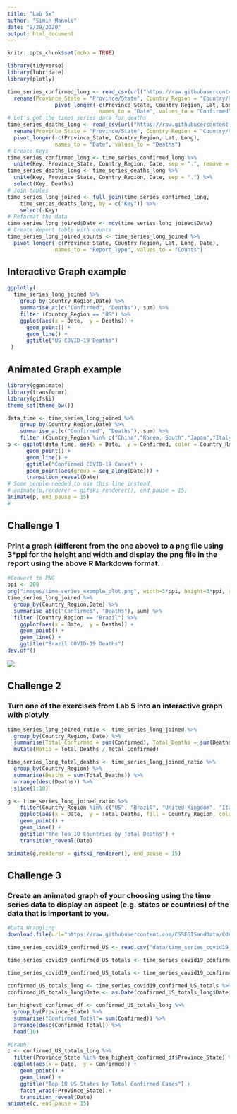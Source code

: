 ```yaml
---
title: "Lab 5x"
author: "Simin Manole"
date: "9/29/2020"
output: html_document
---
```


```r
knitr::opts_chunk$set(echo = TRUE)
```

```r
library(tidyverse)
library(lubridate)
library(plotly)

```

```r
time_series_confirmed_long <- read_csv(url("https://raw.githubusercontent.com/CSSEGISandData/COVID-19/master/csse_covid_19_data/csse_covid_19_time_series/time_series_covid19_confirmed_global.csv")) %>%
  rename(Province_State = "Province/State", Country_Region = "Country/Region")  %>% 
               pivot_longer(-c(Province_State, Country_Region, Lat, Long),
                             names_to = "Date", values_to = "Confirmed") 
# Let's get the times series data for deaths
time_series_deaths_long <- read_csv(url("https://raw.githubusercontent.com/CSSEGISandData/COVID-19/master/csse_covid_19_data/csse_covid_19_time_series/time_series_covid19_deaths_global.csv")) %>%
  rename(Province_State = "Province/State", Country_Region = "Country/Region")  %>% 
  pivot_longer(-c(Province_State, Country_Region, Lat, Long),
               names_to = "Date", values_to = "Deaths")
# Create Keys 
time_series_confirmed_long <- time_series_confirmed_long %>% 
  unite(Key, Province_State, Country_Region, Date, sep = ".", remove = FALSE)
time_series_deaths_long <- time_series_deaths_long %>% 
  unite(Key, Province_State, Country_Region, Date, sep = ".") %>% 
  select(Key, Deaths)
# Join tables
time_series_long_joined <- full_join(time_series_confirmed_long,
    time_series_deaths_long, by = c("Key")) %>% 
    select(-Key)
# Reformat the data
time_series_long_joined$Date <- mdy(time_series_long_joined$Date)
# Create Report table with counts
time_series_long_joined_counts <- time_series_long_joined %>% 
  pivot_longer(-c(Province_State, Country_Region, Lat, Long, Date),
               names_to = "Report_Type", values_to = "Counts")
```

## Interactive Graph example
```r
ggplotly(
  time_series_long_joined %>% 
    group_by(Country_Region,Date) %>% 
    summarise_at(c("Confirmed", "Deaths"), sum) %>% 
    filter (Country_Region == "US") %>% 
    ggplot(aes(x = Date,  y = Deaths)) + 
      geom_point() +
      geom_line() +
      ggtitle("US COVID-19 Deaths")
 )
```

## Animated Graph example
```r
library(gganimate)
library(transformr)
library(gifski)
theme_set(theme_bw())

data_time <- time_series_long_joined %>% 
    group_by(Country_Region,Date) %>% 
    summarise_at(c("Confirmed", "Deaths"), sum) %>% 
    filter (Country_Region %in% c("China","Korea, South","Japan","Italy","US")) 
p <- ggplot(data_time, aes(x = Date,  y = Confirmed, color = Country_Region)) + 
      geom_point() +
      geom_line() +
      ggtitle("Confirmed COVID-19 Cases") +
      geom_point(aes(group = seq_along(Date))) +
      transition_reveal(Date) 
# Some people needed to use this line instead
# animate(p,renderer = gifski_renderer(), end_pause = 15)
animate(p, end_pause = 15)
#
```
## Challenge 1
### Print a graph (different from the one above) to a png file using 3*ppi for the height and width and display the png file in the report using the above R Markdown format.

```r
#Convert to PNG
ppi <- 200
png("images/time_series_example_plot.png", width=3*ppi, height=3*ppi, res=ppi)
time_series_long_joined %>% 
  group_by(Country_Region,Date) %>% 
  summarise_at(c("Confirmed", "Deaths"), sum) %>% 
  filter (Country_Region == "Brazil") %>% 
    ggplot(aes(x = Date,  y = Deaths)) + 
    geom_point() +
    geom_line() +
    ggtitle("Brazil COVID-19 Deaths")
dev.off()
```

![](images/time_series_example_plot.png) 

## Challenge 2
### Turn one of the exercises from Lab 5 into an interactive graph with plotyly
```r
time_series_long_joined_ratio <- time_series_long_joined %>% 
  group_by(Country_Region, Date) %>% 
  summarise(Total_Confirmed = sum(Confirmed), Total_Deaths = sum(Deaths)) %>%
  mutate(Ratio = Total_Deaths / Total_Confirmed)

time_series_long_total_deaths <- time_series_long_joined_ratio %>%
  group_by(Country_Region) %>%
  summarise(Deaths = sum(Total_Deaths)) %>%
  arrange(desc(Deaths)) %>%
  slice(1:10)

g <- time_series_long_joined_ratio %>% 
    filter(Country_Region %in% c("US", "Brazil", "United Kingdom", "Italy", "Mexico", "France", "Spain", "India", "Iran", "Peru")) %>% 
    ggplot(aes(x = Date,  y = Total_Deaths, fill = Country_Region, color = Country_Region)) + 
    geom_point() +
    geom_line() +
    ggtitle("The Top 10 Countries by Total Deaths") +
    transition_reveal(Date) 

animate(g,renderer = gifski_renderer(), end_pause = 15)
```

## Challenge 3
### Create an animated graph of your choosing using the time series data to display an aspect (e.g. states or countries) of the data that is important to you.

```r
#Data Wrangling
download.file(url="https://raw.githubusercontent.com/CSSEGISandData/COVID-19/master/csse_covid_19_data/csse_covid_19_time_series/time_series_covid19_confirmed_US.csv", destfile = "data/time_series_covid19_confirmed_US.csv")

time_series_covid19_confirmed_US <- read.csv("data/time_series_covid19_confirmed_US.csv")

time_series_covid19_confirmed_US_totals <- time_series_covid19_confirmed_US %>% select(-c(UID,iso2,iso3,code3,FIPS,Lat,Long_,Combined_Key,Admin2,Country_Region)) %>%  group_by(Province_State) %>%  summarise_each(funs(sum)) 

time_series_covid19_confirmed_US_totals <- time_series_covid19_confirmed_US_totals %>% rename_at(vars(starts_with("X")), funs(str_remove(., "X")))
  
confirmed_US_totals_long <- time_series_covid19_confirmed_US_totals %>%  pivot_longer(-c(Province_State), names_to = "Date", values_to = "Confirmed")
confirmed_US_totals_long$Date <- as.Date(confirmed_US_totals_long$Date, format = "%m.%d.%y")

ten_highest_confirmed_df <- confirmed_US_totals_long %>% 
  group_by(Province_State) %>% 
  summarise("Confirmed_Total"= sum(Confirmed)) %>% 
  arrange(desc(Confirmed_Total)) %>% 
  head(10) 

#Graph!
c <- confirmed_US_totals_long %>%
  filter(Province_State %in% ten_highest_confirmed_df$Province_State) %>%
  ggplot(aes(x = Date,  y = Confirmed)) + 
    geom_point() +
    geom_line() +
    ggtitle("Top 10 US States by Total Confirmed Cases") +
    facet_wrap(~Province_State) +
    transition_reveal(Date) 
animate(c, end_pause = 15)

```